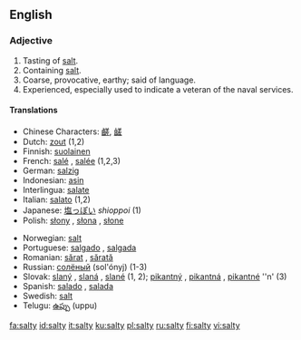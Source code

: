 ==English==

===Adjective===
{{en-adj|salti|er}}

# Tasting of [[salt]].
# Containing [[salt]].
# Coarse, provocative, earthy; said of language.
# Experienced, especially used to indicate a veteran of the naval services.

====Translations====
{{top}}
*Chinese Characters: [[鹺]], [[鹾]]
*Dutch: [[zout]] (1,2)
*Finnish: [[suolainen]]
*French: [[salé]] {{m}}, [[salée]] {{f}} (1,2,3)
*German: [[salzig]]
*Indonesian: [[asin]]
*Interlingua: [[salate]]
*Italian: [[salato]] {{m}} (1,2)
*Japanese: [[塩っぽい]] ''shioppoi'' (1)
*Polish: [[słony]] {{m}}, [[słona]] {{f}}, [[słone]] {{n}}
{{mid}}
*Norwegian: [[salt#Norwegian|salt]]
*Portuguese: [[salgado]] {{m}}, [[salgada]] {{f}}
*Romanian: [[sărat]] {{m}}, [[sărată]] {{f}}
*Russian: [[солёный]] (sol'ónyj)  (1-3)
*Slovak: [[slaný]] {{m}}, [[slaná]] {{f}}, [[slané]] {{n}} (1, 2); [[pikantný]] {{m}}, [[pikantná]] {{f}}, [[pikantné]] ''n' (3)
*Spanish: [[salado]] {{m}}, [[salada]] {{f}}
*Swedish: [[salt#Swedish|salt]]
*Telugu: [[ఉప్పు]] (uppu)
{{bottom}}

[[fa:salty]]
[[id:salty]]
[[it:salty]]
[[ku:salty]]
[[pl:salty]]
[[ru:salty]]
[[fi:salty]]
[[vi:salty]]